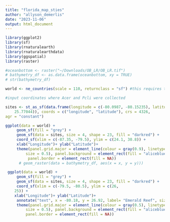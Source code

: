 ```yaml
---
title: "florida_map_sties"
author: "allyson_demerlis"
date: "2023-11-06"
output: html_document
---
```


```r
library(ggplot2)
library(sf)
library(rnaturalearth)
library(rnaturalearthdata)
library(ggspatial)
library(raster)

#oceanbottom <- raster("~/Downloads/OB_LR/OB_LR.tif")
# bathymetry_df <- as.data.frame(oceanbottom, xy = TRUE)
# str(bathymetry_df)
```

```r
world <- ne_countries(scale = 110, returnclass = "sf") #this requires the high-res package "raturalearthhires"

#input coordinates where Acer and Pcli were collected 

sites <- st_as_sf(data.frame(longitude = c(-80.0987, -80.15235), latitude = c(25.6763, 
    25.77044)), coords = c("longitude", "latitude"), crs = 4326, 
agr = "constant")

ggplot(data = world) +
     geom_sf(fill = "grey") +
     geom_sf(data = sites, size = 4, shape = 23, fill = "darkred") +
     coord_sf(xlim = c(-87.35, -79.5), ylim = c(24.1, 30.8)) +
     xlab("Longitude")+ ylab("Latitude")+
     theme(panel.grid.major = element_line(colour = gray(0.9), linetype = "dashed", 
         size = 0.5), panel.background = element_rect(fill = "aliceblue"), 
          panel.border = element_rect(fill = NA)) 
      # geom_raster(data = bathymetry_df, aes(x = x, y = y)))

 ggplot(data = world) +
     geom_sf(fill = "grey") +
     geom_sf(data = sites, size = 4, shape = 23, fill = "darkred") +
     coord_sf(xlim = c(-79.5, -80.5), ylim = c(26, 
    25)) + 
    xlab("Longitude")+ ylab("Latitude")+
     annotate("text", x = -80.18, y = 26.92, label= "Emerald Reef", size = 6) + 
     theme(panel.grid.major = element_line(colour = gray(0.5), linetype = "dashed", 
         size = 0.5), panel.background = element_rect(fill = "aliceblue"), 
         panel.border = element_rect(fill = NA))
```

